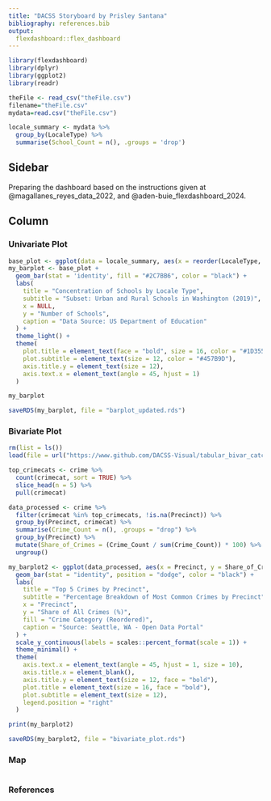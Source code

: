 ```yaml
---
title: "DACSS Storyboard by Prisley Santana"
bibliography: references.bib
output: 
  flexdashboard::flex_dashboard
---
```


```r
library(flexdashboard)
library(dplyr)
library(ggplot2)
library(readr)
```

```r
theFile <- read_csv("theFile.csv")
filename="theFile.csv"
mydata=read.csv("theFile.csv")

locale_summary <- mydata %>%
  group_by(LocaleType) %>%
  summarise(School_Count = n(), .groups = 'drop')
```

## Sidebar {.sidebar}


Preparing the dashboard based on the instructions given at @magallanes_reyes_data_2022, and @aden-buie_flexdashboard_2024.

## Column {.tabset .tabset-fade}


### Univariate Plot

```r
base_plot <- ggplot(data = locale_summary, aes(x = reorder(LocaleType, -School_Count), y = School_Count))
my_barplot <- base_plot +
  geom_bar(stat = 'identity', fill = "#2C7BB6", color = "black") +
  labs(
    title = "Concentration of Schools by Locale Type",
    subtitle = "Subset: Urban and Rural Schools in Washington (2019)",
    x = NULL,
    y = "Number of Schools",
    caption = "Data Source: US Department of Education"
  ) +
  theme_light() +
  theme(
    plot.title = element_text(face = "bold", size = 16, color = "#1D3557"),
    plot.subtitle = element_text(size = 12, color = "#457B9D"),
    axis.title.y = element_text(size = 12),
    axis.text.x = element_text(angle = 45, hjust = 1)
  )

my_barplot

saveRDS(my_barplot, file = "barplot_updated.rds")
```


### Bivariate Plot

```r
rm(list = ls())
load(file = url("https://www.github.com/DACSS-Visual/tabular_bivar_catcat/raw/main/data/crime.RData"))

top_crimecats <- crime %>%
  count(crimecat, sort = TRUE) %>%
  slice_head(n = 5) %>%
  pull(crimecat)

data_processed <- crime %>%
  filter(crimecat %in% top_crimecats, !is.na(Precinct)) %>%
  group_by(Precinct, crimecat) %>%
  summarise(Crime_Count = n(), .groups = "drop") %>%
  group_by(Precinct) %>%
  mutate(Share_of_Crimes = (Crime_Count / sum(Crime_Count)) * 100) %>%
  ungroup()

my_barplot2 <- ggplot(data_processed, aes(x = Precinct, y = Share_of_Crimes, fill = reorder(crimecat, Share_of_Crimes))) +
  geom_bar(stat = "identity", position = "dodge", color = "black") +
  labs(
    title = "Top 5 Crimes by Precinct",
    subtitle = "Percentage Breakdown of Most Common Crimes by Precinct",
    x = "Precinct",
    y = "Share of All Crimes (%)",
    fill = "Crime Category (Reordered)",
    caption = "Source: Seattle, WA - Open Data Portal"
  ) +
  scale_y_continuous(labels = scales::percent_format(scale = 1)) +
  theme_minimal() +
  theme(
    axis.text.x = element_text(angle = 45, hjust = 1, size = 10),
    axis.title.x = element_blank(),
    axis.title.y = element_text(size = 12, face = "bold"),
    plot.title = element_text(size = 16, face = "bold"),
    plot.subtitle = element_text(size = 12),
    legend.position = "right"
  )

print(my_barplot2)

saveRDS(my_barplot2, file = "bivariate_plot.rds")
```


### Map

```r

```


### References 
